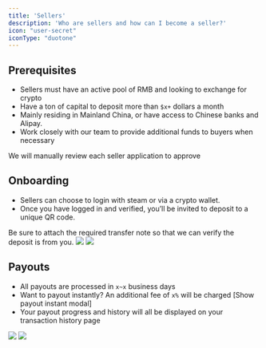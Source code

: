 ```yaml
---
title: 'Sellers'
description: 'Who are sellers and how can I become a seller?'
icon: "user-secret"
iconType: "duotone"
---
```


## Prerequisites

- Sellers must have an active pool of RMB and looking to exchange for crypto
- Have a ton of capital to deposit more than `$x+` dollars a month
- Mainly residing in Mainland China, or have access to Chinese banks and Alipay.
- Work closely with our team to provide additional funds to buyers when necessary
<Info>
We will manually review each seller application to approve
</Info>

## Onboarding

- Sellers can choose to login with steam or via a crypto wallet.
- Once you have logged in and verified, you’ll be invited to deposit to a unique QR code. 
<Tip>
Be sure to attach the required transfer note so that we can verify the deposit is from you.
</Tip>

<Frame>
  <img className="block dark:hidden rounded-md" src="/images/howitworks5.png" />
  <img className="hidden dark:block rounded-md" src="/images/howitworks5.png" />
</Frame>

## Payouts

- All payouts are processed in `x~x` business days
- Want to payout instantly? An additional fee of `x%` will be charged
[Show payout instant modal]
- Your payout progress and history will all be displayed on your transaction history page

<Frame>
  <img className="block dark:hidden rounded-md" src="/images/howitworks6.png" />
  <img className="hidden dark:block rounded-md" src="/images/howitworks6.png" />
</Frame>